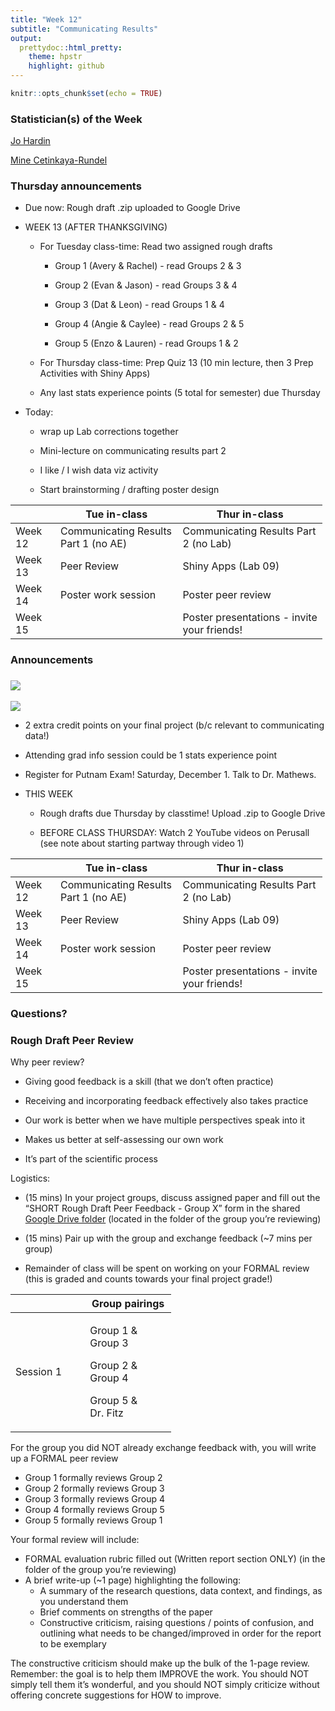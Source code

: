 ```yaml
---
title: "Week 12"
subtitle: "Communicating Results"
output: 
  prettydoc::html_pretty:
    theme: hpstr
    highlight: github
---
```


```r
knitr::opts_chunk$set(echo = TRUE)
```

### Statistician(s) of the Week

[Jo Hardin](https://hardin47.netlify.app/about/)

[Mine Cetinkaya-Rundel](https://mine-cr.com)

### Thursday announcements

-   Due now: Rough draft .zip uploaded to Google Drive

-   WEEK 13 (AFTER THANKSGIVING)

    -   For Tuesday class-time: Read two assigned rough drafts

        -   Group 1 (Avery & Rachel) - read Groups 2 & 3

        -   Group 2 (Evan & Jason) - read Groups 3 & 4

        -   Group 3 (Dat & Leon) - read Groups 1 & 4

        -   Group 4 (Angie & Caylee) - read Groups 2 & 5

        -   Group 5 (Enzo & Lauren) - read Groups 1 & 2

    -   For Thursday class-time: Prep Quiz 13 (10 min lecture, then 3 Prep Activities with Shiny Apps)

    -   Any last stats experience points (5 total for semester) due Thursday

-   Today:

    -   wrap up Lab corrections together

    -   Mini-lecture on communicating results part 2

    -   I like / I wish data viz activity

    -   Start brainstorming / drafting poster design

+--------------+--------------------------------------+---------------------------------------------+
|              | Tue in-class                         | Thur in-class                               |
+==============+======================================+=============================================+
| Week 12      | Communicating Results Part 1 (no AE) | Communicating Results Part 2 (no Lab)       |
+--------------+--------------------------------------+---------------------------------------------+
| Week 13      | Peer Review                          | Shiny Apps (Lab 09)                         |
+--------------+--------------------------------------+---------------------------------------------+
| Week 14      | Poster work session                  | Poster peer review                          |
+--------------+--------------------------------------+---------------------------------------------+
| Week 15      |                                      | Poster presentations - invite your friends! |
+--------------+--------------------------------------+---------------------------------------------+

### Announcements

### ![](images/ms_stem.png)

![](images/Stats%20talk.PNG)

-   2 extra credit points on your final project (b/c relevant to communicating data!)

-   Attending grad info session could be 1 stats experience point

-   Register for Putnam Exam! Saturday, December 1. Talk to Dr. Mathews.

-   THIS WEEK

    -   Rough drafts due Thursday by classtime! Upload .zip to Google Drive

    -   BEFORE CLASS THURSDAY: Watch 2 YouTube videos on Perusall (see note about starting partway through video 1)

+--------------+--------------------------------------+---------------------------------------------+
|              | Tue in-class                         | Thur in-class                               |
+==============+======================================+=============================================+
| Week 12      | Communicating Results Part 1 (no AE) | Communicating Results Part 2 (no Lab)       |
+--------------+--------------------------------------+---------------------------------------------+
| Week 13      | Peer Review                          | Shiny Apps (Lab 09)                         |
+--------------+--------------------------------------+---------------------------------------------+
| Week 14      | Poster work session                  | Poster peer review                          |
+--------------+--------------------------------------+---------------------------------------------+
| Week 15      |                                      | Poster presentations - invite your friends! |
+--------------+--------------------------------------+---------------------------------------------+

### Questions?

### Rough Draft Peer Review

Why peer review?

-   Giving good feedback is a skill (that we don't often practice)

-   Receiving and incorporating feedback effectively also takes practice

-   Our work is better when we have multiple perspectives speak into it

-   Makes us better at self-assessing our own work

-   It's part of the scientific process

Logistics:

-   (15 mins) In your project groups, discuss assigned paper and fill out the "SHORT Rough Draft Peer Feedback - Group X" form in the shared [Google Drive folder](https://drive.google.com/drive/folders/190TgJca5qleOGoQQMJ6IbLj_RbSRKtOE?usp=share_link) (located in the folder of the group you're reviewing)

-   (15 mins) Pair up with the group and exchange feedback (\~7 mins per group)

-   Remainder of class will be spent on working on your FORMAL review (this is graded and counts towards your final project grade!)

+---------------+--------------------+
|               | Group pairings     |
+===============+====================+
| Session 1     | Group 1 & Group 3  |
|               |                    |
|               | Group 2 & Group 4  |
|               |                    |
|               | Group 5 & Dr. Fitz |
+---------------+--------------------+

For the group you did NOT already exchange feedback with, you will write up a FORMAL peer review

-   Group 1 formally reviews Group 2
-   Group 2 formally reviews Group 3
-   Group 3 formally reviews Group 4
-   Group 4 formally reviews Group 5
-   Group 5 formally reviews Group 1

Your formal review will include:

-   FORMAL evaluation rubric filled out (Written report section ONLY) (in the folder of the group you're reviewing)
-   A brief write-up (\~1 page) highlighting the following:
    -   A summary of the research questions, data context, and findings, as you understand them
    -   Brief comments on strengths of the paper
    -   Constructive criticism, raising questions / points of confusion, and outlining what needs to be changed/improved in order for the report to be exemplary

The constructive criticism should make up the bulk of the 1-page review. Remember: the goal is to help them IMPROVE the work. You should NOT simply tell them it's wonderful, and you should NOT simply criticize without offering concrete suggestions for HOW to improve.
